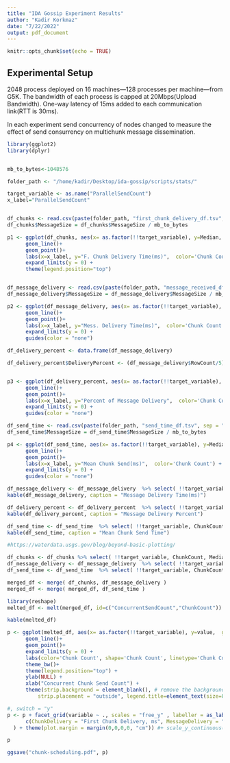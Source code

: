 ```yaml
---
title: "IDA Gossip Experiment Results"
author: "Kadir Korkmaz"
date: "7/22/2022"
output: pdf_document
---
```


```r
knitr::opts_chunk$set(echo = TRUE)
```

## Experimental Setup
2048 process deployed on 16 machines---128 processes per machine---from G5K.
The bandwidth of each process is capped at 20Mbps(Upload Bandwidth). 
One-way latency of 15ms added to each communication link(RTT is 30ms).

In each experiment send concurrency of nodes changed to measure the effect of send consurrency on multichunk message dissemination.

\newpage

```r
library(ggplot2)
library(dplyr)


mb_to_bytes<-1048576

folder_path <- "/home/kadir/Desktop/ida-gossip/scripts/stats/"

target_variable <- as.name("ParallelSendCount")
x_label="ParallelSendCount"


df_chunks <- read.csv(paste(folder_path, "first_chunk_delivery_df.tsv", sep = ""), sep = "\t", header = TRUE)
df_chunks$MessageSize = df_chunks$MessageSize / mb_to_bytes

p1 <- ggplot(df_chunks, aes(x= as.factor(!!target_variable), y=Median, group=MessageChunkCount, color=as.factor(MessageChunkCount))) +
      geom_line()+
      geom_point()+
      labs(x=x_label, y="F. Chunk Delivery Time(ms)",  color='Chunk Count') +
      expand_limits(y = 0) + 
      theme(legend.position="top")



```


```r

df_message_delivery <- read.csv(paste(folder_path, "message_received_df.tsv", sep = ""), sep = "\t", header = TRUE)
df_message_delivery$MessageSize = df_message_delivery$MessageSize / mb_to_bytes

p2 <- ggplot(df_message_delivery, aes(x= as.factor(!!target_variable), y=Median, group=MessageChunkCount, color=as.factor(MessageChunkCount) )) +
      geom_line()+
      geom_point()+
      labs(x=x_label, y="Mess. Delivery Time(ms)",  color='Chunk Count') +
      expand_limits(y = 0) +
      guides(color = "none")


```



```r

df_delivery_percent <- data.frame(df_message_delivery) 

df_delivery_percent$DeliveryPercent <- (df_message_delivery$RowCount/5) * 100 / df_message_delivery$NodeCount


p3 <- ggplot(df_delivery_percent, aes(x= as.factor(!!target_variable), y=DeliveryPercent, group=MessageChunkCount, color=as.factor(MessageChunkCount) )) +
      geom_line()+
      geom_point()+
      labs(x=x_label, y="Percent of Message Delivery",  color='Chunk Count') +
      expand_limits(y = 0) +
      guides(color = "none")


```



```r

df_send_time <- read.csv(paste(folder_path, "send_time_df.tsv", sep = ""), sep = "\t", header = TRUE)
df_send_time$MessageSize = df_send_time$MessageSize / mb_to_bytes

p4 <- ggplot(df_send_time, aes(x= as.factor(!!target_variable), y=Median, group=MessageChunkCount, color=as.factor(MessageChunkCount) )) +
      geom_line()+
      geom_point()+
      labs(x=x_label, y="Mean Chunk Send(ms)",  color='Chunk Count') +
      expand_limits(y = 0) +
      guides(color = "none")


```

\newpage
```r

df_message_delivery <- df_message_delivery  %>% select( !!target_variable, ChunkCount,  Min, FirstQuartile, Median, ThirdQuartile, Max, Mean, RowCount) %>% arrange( !!target_variable, ChunkCount )
kable(df_message_delivery, caption = "Message Delivery Time(ms)")

```


\newpage

```r

df_delivery_percent <- df_delivery_percent  %>% select( !!target_variable, ChunkCount,  Min, FirstQuartile, Median, ThirdQuartile, Max, Mean, DeliveryPercent) %>% arrange( !!target_variable, ChunkCount )
kable(df_delivery_percent, caption = "Message Delivery Percent")

```

\newpage

```r


df_send_time <- df_send_time  %>% select( !!target_variable, ChunkCount,  Min, FirstQuartile, Median, ThirdQuartile, Max, Mean, RowCount) %>% arrange( !!target_variable, ChunkCount )
kable(df_send_time, caption = "Mean Chunk Send Time")

```



\newpage
```r

#https://waterdata.usgs.gov/blog/beyond-basic-plotting/

df_chunks <- df_chunks %>% select( !!target_variable, ChunkCount, Median) %>% rename( ChunkDelivery = Median)
df_message_delivery <- df_message_delivery  %>% select( !!target_variable, ChunkCount, Median) %>% rename( MessageDelivery = Median)
df_send_time <- df_send_time  %>% select( !!target_variable, ChunkCount, Median) %>% rename( SendTime = Median)

merged_df <- merge( df_chunks, df_message_delivery )
merged_df <- merge( merged_df, df_send_time )

library(reshape)
melted_df <- melt(merged_df, id=c("ConcurrentSendCount","ChunkCount"))

kable(melted_df)

p <- ggplot(melted_df, aes(x= as.factor(!!target_variable), y=value,  group=ChunkCount, color=as.factor(ChunkCount), linetype=as.factor(ChunkCount), shape=as.factor(ChunkCount) )) +
      geom_line()+
      geom_point()+
      expand_limits(y = 0) +
      labs(color='Chunk Count', shape='Chunk Count', linetype='Chunk Count') +
      theme_bw()+
      theme(legend.position="top") +
      ylab(NULL) +
      xlab("Concurrent Chunk Send Count") +
      theme(strip.background = element_blank(), # remove the background
          strip.placement = "outside", legend.title=element_text(size=8), legend.margin=margin(0,-0,-6,0))

#, switch = "y"
p <- p + facet_grid(variable ~ ., scales = "free_y" , labeller = as_labeller(
      c(ChunkDelivery = "First Chunk Delivery, ms", MessageDelivery = "Message Delivery, ms", SendTime = "Mean Chunk Send Time, ms"))
  ) + theme(plot.margin = margin(0,0,0,0, "cm")) #+ scale_y_continuous(labels = function(x) format(x, scientific = TRUE))

p

ggsave("chunk-scheduling.pdf", p)


```



